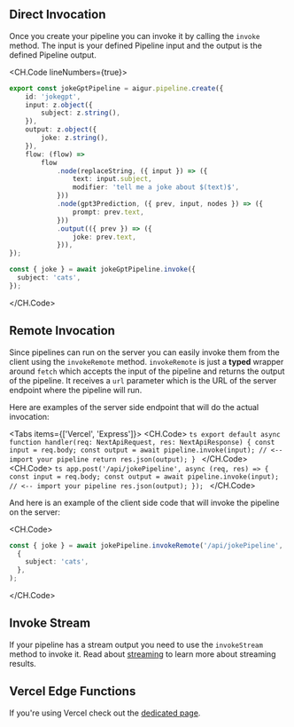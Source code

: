 
## Direct Invocation

Once you create your pipeline you can invoke it by calling the `invoke` method.
The input is your defined Pipeline input and the output is the defined Pipeline output.

<CH.Code lineNumbers={true}>
```ts index.ts focus=3:8,23:25 mark=4[3:9],7[3:6],23[9:12],24[3:9]
export const jokeGptPipeline = aigur.pipeline.create({
	id: 'jokegpt',
	input: z.object({
		subject: z.string(),
	}),
	output: z.object({
		joke: z.string(),
	}),
	flow: (flow) =>
		flow
			.node(replaceString, ({ input }) => ({
				text: input.subject,
				modifier: 'tell me a joke about $(text)$',
			}))
			.node(gpt3Prediction, ({ prev, input, nodes }) => ({
				prompt: prev.text,
			}))
			.output(({ prev }) => ({
				joke: prev.text,
			})),
});

const { joke } = await jokeGptPipeline.invoke({
  subject: 'cats',
});

```
</CH.Code>

## Remote Invocation

Since pipelines can run on the server you can easily invoke them from the client using the `invokeRemote` method.
`invokeRemote` is just a **typed** wrapper around `fetch` which accepts the input of the pipeline and returns the output of the pipeline.
It receives a `url` parameter which is the URL of the server endpoint where the pipeline will run.

Here are examples of the server side endpoint that will do the actual invocation:

<Tabs items={['Vercel', 'Express']}>
	<Tab>
    <CH.Code>
    ```ts
    export default async function handler(req: NextApiRequest, res: NextApiResponse) {
      const input = req.body;
      const output = await pipeline.invoke(input); // <-- import your pipeline
      return res.json(output);
    }
    ```
    </CH.Code>
  </Tab>
  <Tab>
    <CH.Code>
    ```ts
    app.post('/api/jokePipeline', async (req, res) => {
      const input = req.body;
      const output = await pipeline.invoke(input); // <-- import your pipeline
      res.json(output);
    });
    ```
    </CH.Code>
  </Tab>
</Tabs>

And here is an example of the client side code that will invoke the pipeline on the server:

<CH.Code>
```ts
const { joke } = await jokePipeline.invokeRemote('/api/jokePipeline',
  {
    subject: 'cats',
  },
);
```
</CH.Code>


## Invoke Stream

If your pipeline has a stream output you need to use the `invokeStream` method to invoke it.
Read about [streaming](/streaming) to learn more about streaming results.

## Vercel Edge Functions

If you're using Vercel check out the [dedicated page](/frameworks/vercel).
